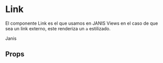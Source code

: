 
<Meta title="JANIS/Front/components/Link" component={Link} />

# Link

El componente Link es el que usamos en JANIS Views en el caso de que sea un link externo, este renderiza un `a` estilizado.
 
<Preview>
	<List>
		<Link href="https://janis.im" target="_blank" style={{fontSize: '14px', fontFamily: 'sans-serif'}}>Janis</Link>
	</List>
</Preview>

## Props

<Props of={Link} />